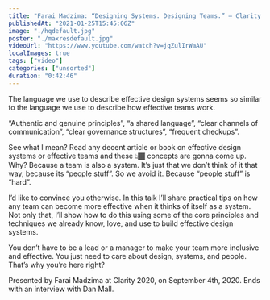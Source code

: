 ```yaml
---
title: "Farai Madzima: “Designing Systems. Designing Teams.” — Clarity 2020"
publishedAt: "2021-01-25T15:45:06Z"
image: "./hqdefault.jpg"
poster: "./maxresdefault.jpg"
videoUrl: "https://www.youtube.com/watch?v=jqZulIrWaAU"
localImages: true
tags: ["video"]
categories: ["unsorted"]
duration: "0:42:46"
---
```

The language we use to describe effective design systems seems so similar to the language we use to describe how effective teams work.

“Authentic and genuine principles”, “a shared language”, “clear channels of communication”, “clear governance structures”, “frequent checkups”.

See what I mean? Read any decent article or book on effective design systems or effective teams and these 👆🏾 concepts are gonna come up. Why? Because a team is also a system. It’s just that we don’t think of it that way, because its “people stuff”. So we avoid it. Because “people stuff” is “hard”.

I’d like to convince you otherwise. In this talk I’ll share practical tips on how any team can become more effective when it thinks of itself as a system. Not only that, I’ll show how to do this using some of the core principles and techniques we already know, love, and use to build effective design systems.

You don’t have to be a lead or a manager to make your team more inclusive and effective. You just need to care about design, systems, and people. That’s why you’re here right?

Presented by Farai Madzima at Clarity 2020, on September 4th, 2020. Ends with an interview with Dan Mall.
